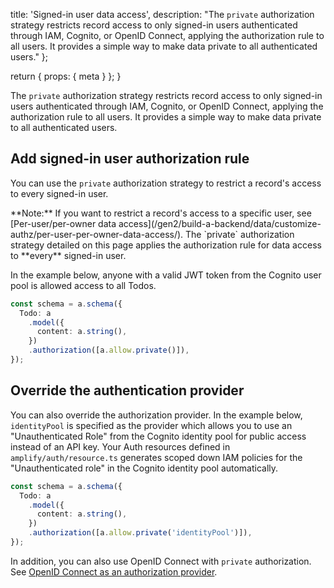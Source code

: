   title: 'Signed-in user data access',
  description: "The `private` authorization strategy restricts record access to only signed-in users authenticated through IAM, Cognito, or OpenID Connect, applying the authorization rule to all users. It provides a simple way to make data private to all authenticated users."
};

  return {
    props: {
      meta
    }
  };
}

The `private` authorization strategy restricts record access to only signed-in users authenticated through IAM, Cognito, or OpenID Connect, applying the authorization rule to all users. It provides a simple way to make data private to all authenticated users.

## Add signed-in user authorization rule

You can use the `private` authorization strategy to restrict a record's access to every signed-in user.

<Callout>
**Note:** If you want to restrict a record's access to a specific user, see [Per-user/per-owner data access](/gen2/build-a-backend/data/customize-authz/per-user-per-owner-data-access/). The `private` authorization strategy detailed on this page applies the authorization rule for data access to **every** signed-in user.
</Callout>

In the example below, anyone with a valid JWT token from the Cognito user pool is allowed access to all Todos.

```ts
const schema = a.schema({
  Todo: a
    .model({
      content: a.string(),
    })
    .authorization([a.allow.private()]),
});
```

## Override the authentication provider

You can also override the authorization provider. In the example below, `identityPool` is specified as the provider which allows you to use an "Unauthenticated Role" from the Cognito identity pool for public access instead of an API key. Your Auth resources defined in `amplify/auth/resource.ts` generates scoped down IAM policies for the "Unauthenticated role" in the Cognito identity pool automatically.

```ts
const schema = a.schema({
  Todo: a
    .model({
      content: a.string(),
    })
    .authorization([a.allow.private('identityPool')]),
});
```

In addition, you can also use OpenID Connect with `private` authorization. See [OpenID Connect as an authorization provider](/gen2/build-a-backend/data/customize-authz/using-oidc-authorization-provider/).

